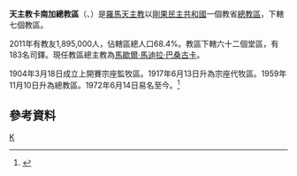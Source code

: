 {{Infobox Roman Catholic diocese 
|jurisdiction     = 總教區
|name             = 卡南加
 |latin= Archidioecesis Kanangana
 |image =
 |caption =
 |location = [[剛果民主共和國|剛果民主共和國]] 
|territory = 盧盧阿省四區
|population = 1,895,000
|rite = [[罗马礼|罗马礼]]
|patron =
|province = 
|established = 1904年
|cathedral = 聖若瑟主教座堂
|co-cathedral =
|leadership = 總主教 
|website = 
|pope =  
|patriarch= 
|metropolitan =
|ordinary = [[馬歇爾·馬迪拉·巴桑古卡|馬歇爾·馬迪拉·巴桑古卡]] 
|coadjutor archbishop = 
|coadjutor bishop = 
|auxiliary = 
|emeritus = }}

'''天主教卡南加總教區'''（{{lang-la|Archidioecesis Kanangana}}、{{lang-fr|Archidiocèse de Kananga}}）是[[羅馬天主教|羅馬天主教]]以[[剛果民主共和國|剛果民主共和國]]一個教省[[總教區|總教區]]，下轄七個教區。

2011年有教友1,895,000人，佔轄區總人口68.4%。教區下轄六十二個堂區，有183名司鐸。現任教區總主教為[[馬歇爾·馬迪拉·巴桑古卡|馬歇爾·馬迪拉·巴桑古卡]]。

1904年3月18日成立上開賽宗座監牧區。1917年6月13日升為宗座代牧區。1959年11月10日升為總教區。1972年6月14日易名至今。<ref name="">{{cite journal
|journal=[[宗座公報|宗座公報]]
|publisher=梵蒂岡出版社
|date=1960年
|volume=52
|title=Cum parvulum
|page=372
|url=http://www.vatican.va/archive/aas/documents/AAS%2052%20%5B1960%5D%20-%20ocr.pdf
|access-date=2013-06-07
|archive-date=2016-04-09
|archive-url=https://web.archive.org/web/20160409030818/http://www.vatican.va/archive/aas/documents/AAS%2052%20%5B1960%5D%20-%20ocr.pdf
|dead-url=no
}}</ref>

==參考資料==
{{reflist}}

{{剛果民主共和國天主教教區}}
[[Category:剛果民主共和國天主教教區|K]]